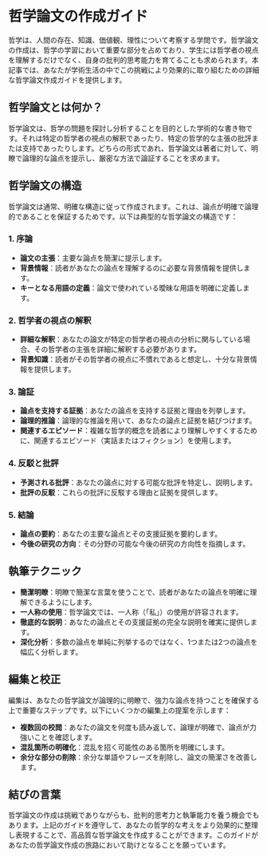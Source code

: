 # 哲学論文の作成ガイド

哲学は、人間の存在、知識、価値観、理性について考察する学問です。哲学論文の作成は、哲学の学習において重要な部分を占めており、学生には哲学者の視点を理解するだけでなく、自身の批判的思考能力を育てることも求められます。本記事では、あなたが学術生活の中でこの挑戦により効果的に取り組むための詳細な哲学論文作成ガイドを提供します。

## 哲学論文とは何か？

哲学論文は、哲学の問題を探討し分析することを目的とした学術的な書き物です。それは特定の哲学者の視点の解釈であったり、特定の哲学的な主張の批評または支持であったりします。どちらの形式であれ、哲学論文は著者に対して、明瞭で論理的な論点を提示し、厳密な方法で論証することを求めます。

## 哲学論文の構造

哲学論文は通常、明確な構造に従って作成されます。これは、論点が明確で論理的であることを保証するためです。以下は典型的な哲学論文の構造です：

### 1. 序論

- **論文の主張**：主要な論点を簡潔に提示します。
- **背景情報**：読者があなたの論点を理解するのに必要な背景情報を提供します。
- **キーとなる用語の定義**：論文で使われている曖昧な用語を明確に定義します。

### 2. 哲学者の視点の解釈

- **詳細な解釈**：あなたの論文が特定の哲学者の視点の分析に関与している場合、その哲学者の主張を詳細に解釈する必要があります。
- **背景知識**：読者がその哲学者の視点に不慣れであると想定し、十分な背景情報を提供します。

### 3. 論証

- **論点を支持する証拠**：あなたの論点を支持する証拠と理由を列挙します。
- **論理的推論**：論理的な推論を用いて、あなたの論点と証拠を結びつけます。
- **関連するエピソード**：複雑な哲学的概念を読者により理解しやすくするために、関連するエピソード（実話またはフィクション）を使用します。

### 4. 反駁と批評

- **予測される批評**：あなたの論点に対する可能な批評を特定し、説明します。
- **批評の反駁**：これらの批評に反駁する理由と証拠を提供します。

### 5. 結論

- **論点の要約**：あなたの主要な論点とその支援証拠を要約します。
- **今後の研究の方向**：その分野の可能な今後の研究の方向性を指摘します。

## 執筆テクニック

- **簡潔明瞭**：明瞭で簡潔な言葉を使うことで、読者があなたの論点を明確に理解できるようにします。
- **一人称の使用**：哲学論文では、一人称（「私」）の使用が許容されます。
- **徹底的な説明**：あなたの論点とその支援証拠の完全な説明を確実に提供します。
- **深化分析**：多数の論点を単純に列挙するのではなく、1つまたは2つの論点を幅広く分析します。

## 編集と校正

編集は、あなたの哲学論文が論理的に明瞭で、強力な論点を持つことを確保する上で重要なステップです。以下にいくつかの編集上の提案を示します：

- **複数回の校閲**：あなたの論文を何度も読み返して、論理が明確で、論点が力強いことを確認します。
- **混乱箇所の明確化**：混乱を招く可能性のある箇所を明確にします。
- **余分な部分の削除**：余分な単語やフレーズを削除し、論文の簡潔さを改善します。

## 結びの言葉

哲学論文の作成は挑戦でありながらも、批判的思考力と執筆能力を養う機会でもあります。上記のガイドを遵守して、あなたの哲学的な考えをより効果的に整理し表現することで、高品質な哲学論文を作成することができます。このガイドがあなたの哲学論文作成の旅路において助けとなることを願っています。

